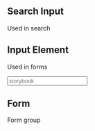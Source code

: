 
<Meta title="Design System|Inputs" component={Input} />


## Search Input

Used in search

<Story name="searchbar">
  <Searchbar />
</Story>


## Input Element

Used in forms

<Story name="input">
  <div style={{width: "300px"}}>
    <Input
      label="Storybook:"
      id="test"
      placeholder="storybook"
      type="text"
      largeLabel
      isRounded
    />
  </div>
</Story>


## Form

Form group

<Story name="form">
   <div className="flex justify-center items-center">
  <Form />
  </div>
</Story>
